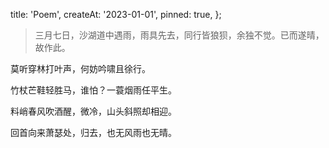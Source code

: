   title: 'Poem',
  createAt: '2023-01-01',
  pinned: true,
};

> 三月七日，沙湖道中遇雨，雨具先去，同行皆狼狈，余独不觉。已而遂晴，故作此。

莫听穿林打叶声，何妨吟啸且徐行。

竹杖芒鞋轻胜马，谁怕？一蓑烟雨任平生。

料峭春风吹酒醒，微冷，山头斜照却相迎。

回首向来萧瑟处，归去，也无风雨也无晴。
